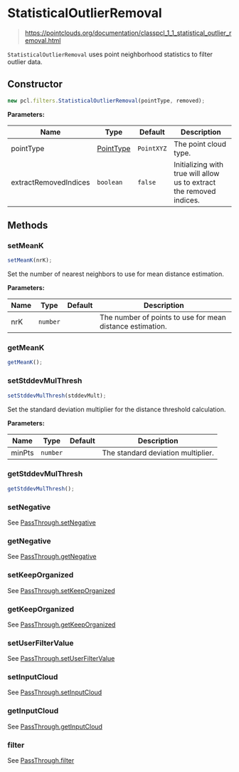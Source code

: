 # StatisticalOutlierRemoval

> https://pointclouds.org/documentation/classpcl_1_1_statistical_outlier_removal.html

`StatisticalOutlierRemoval` uses point neighborhood statistics to filter outlier data.

## Constructor

```ts
new pcl.filters.StatisticalOutlierRemoval(pointType, removed);
```

**Parameters:**

| Name                  | Type                                              | Default    | Description                                                          |
| --------------------- | ------------------------------------------------- | ---------- | -------------------------------------------------------------------- |
| pointType             | [PointType](/docs/api/basic-structures#pointtype) | `PointXYZ` | The point cloud type.                                                |
| extractRemovedIndices | `boolean`                                         | `false`    | Initializing with true will allow us to extract the removed indices. |

## Methods

### setMeanK

```ts
setMeanK(nrK);
```

Set the number of nearest neighbors to use for mean distance estimation.

**Parameters:**

| Name | Type     | Default | Description                                               |
| ---- | -------- | ------- | --------------------------------------------------------- |
| nrK  | `number` |         | The number of points to use for mean distance estimation. |

### getMeanK

```ts
getMeanK();
```

### setStddevMulThresh

```ts
setStddevMulThresh(stddevMult);
```

Set the standard deviation multiplier for the distance threshold calculation.

**Parameters:**

| Name   | Type     | Default | Description                        |
| ------ | -------- | ------- | ---------------------------------- |
| minPts | `number` |         | The standard deviation multiplier. |

### getStddevMulThresh

```ts
getStddevMulThresh();
```

### setNegative

See [PassThrough.setNegative](/docs/api/filters/pass-through#setnegative)

### getNegative

See [PassThrough.getNegative](/docs/api/filters/pass-through#getnegative)

### setKeepOrganized

See [PassThrough.setKeepOrganized](/docs/api/filters/pass-through#setkeeporganized)

### getKeepOrganized

See [PassThrough.getKeepOrganized](/docs/api/filters/pass-through#getkeeporganized)

### setUserFilterValue

See [PassThrough.setUserFilterValue](/docs/api/filters/pass-through#setuserfiltervalue)

### setInputCloud

See [PassThrough.setInputCloud](/docs/api/filters/pass-through#setinputcloud)

### getInputCloud

See [PassThrough.getInputCloud](/docs/api/filters/pass-through#getinputcloud)

### filter

See [PassThrough.filter](/docs/api/filters/pass-through#filter)
